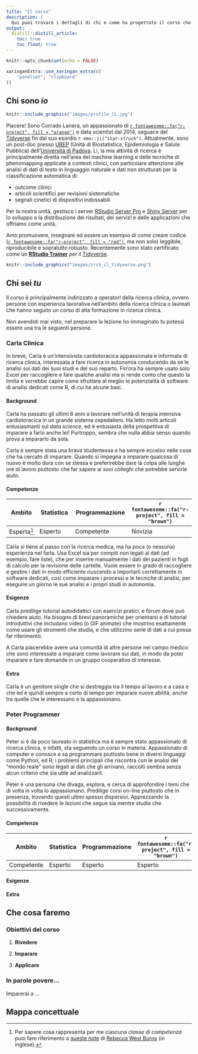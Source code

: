 ```yaml
---
title: "Il corso"
description: |
  Qui puoi trovare i dettagli di chi e come ha progettato il corso che seguirai.
output: 
  distill::distill_article:
    toc: true
    toc_float: true
---
```


```r
knitr::opts_chunk$set(echo = FALSE)
```

```r
xaringanExtra::use_xaringan_extra(c(
    "panelset", "clipboard"
))
```

## Chi sono _io_

```r
knitr::include_graphics("images/profilo_CL.jpg")
```

Piacere! Sono Corrado Lanera, un appassionato di [`r fontawesome::fa("r-project", fill = "orange")`](https://www.r-project.org) e data scientist dal 2014, seguace del [Tidyverse](https://www.tidyverse.org/) fin dal suo esordio  `r emo::ji("star-struck")`. Attualmente, sono un post-doc presso [UBEP](http://www.unipd-ubep.it) (Unità di Biostatistica, Epidemiologia e Salute Pubblica) dell'[Università di Padova](https://www.unipd.it/). Lì, la mia attività di ricerca è principalmente diretta nell'area del machine learning e delle tecniche di phenomapping applicate a contesti clinici, con particolare attenzione alle analisi di dati di testo in linguaggio naturale e dati non strutturati per la classificazione automatica di:

- outcome clinici
- articoli scientifici per revisioni sistematiche
- segnali cinetici di dispositivi indossabili


Per la nostra unità, gestisco i server [RStudio Server Pro](https://www.rstudio.com/products/rstudio/#rstudio-server) e [Shiny Server](https://www.rstudio.com/products/shiny/shiny-server/) per lo sviluppo e la distribuzione dei risultati, dei servizi e delle applicazioni che offriamo come unità.

Amo promuovere, insegnare ed essere un esempio di come creare codice ([`r fontawesome::fa("r-project", fill = "red")`](https://www.r-project.org), ma non solo) leggibile, riproducibile e sopratutto robusto. Recentemente sono stato certificato come un [__RStudio Trainer__](https://education.rstudio.com/trainers/people/lanera+corrado/) per il [Tidyverse](https://www.tidyverse.org/).

<aside>
```r
knitr::include_graphics("images/crst_cl_tidyverse.png")
```
</aside>


## Chi sei _tu_

Il corso è principalmente indirizzato a operatori della ricerca clinica, ovvero persone con esperienza lavorativa nell'ambito della ricerca clinica o laureati che hanno seguito un corso di alta formazione in ricerca clinica.


Non avendoti mai visto, nel preparare la lezione ho immaginato tu potessi essere una tra le seguenti persone.


### Carla Clinica

In breve, Carla è un'intensivista cardiotoracica appassionata e informata di ricerca clinica, interessata a fare ricerca in autonomia conducendo da sé le analisi sui dati dei suoi studi e del suo reparto. Fin'ora ha sempre usato solo Excel per raccogliere e fare qualche analisi ma si rende conto che questo la limita e vorrebbe capire come sfruttare al meglio le potenzialità di software di analisi dedicati come R, di cui ha alcune basi.


::::: {.panelset}

::: {.panel}

#### Background {.panel-name}

Carla ha passato gli ultimi 6 anni a lavorare nell'unità di terapia intensiva cardiotoracica in un grande sistema ospedaliero. Ha letto molti articoli entusiasmanti sul _data science_, ed è entusiasta della prospettiva di imparare a farlo anche lei! Purtroppo, sembra che nulla abbia senso quando prova a impararlo da sola.

Carla è sempre stata una brava studentessa e ha sempre eccelso nelle cose che ha cercato di imparare. Quando si impegna a imparare qualcosa di nuovo è molto dura con se stessa e preferirebbe dare la colpa alle lunghe ore di lavoro piuttosto che far sapere ai suoi colleghi che potrebbe servirle aiuto.

:::

::: {.panel}

#### Competenze {.panel-name}

Ambito | Statistica | Programmazione | `r fontawesome::fa("r-project", fill = "brown")`
-------|------------|----------------|------------
Esperta^[Per sapere cosa rappresenta per me ciascuna _classe di competenza_ puoi fare riferimento a [queste note](https://www.rebeccawestburns.com/my-blog-3/notes/five-stages-of-acquiring-expertise-novice-to-expert) di [Rebecca West Burns](https://www.rebeccawestburns.com) (in inglese).] | Esperto     | Competente         | Novizia


Carla si tiene al passo con la ricerca medica, ma ha poca (o nessuna) esperienza nel farla. Usa Excel sia per compiti non legati ai dati (ad esempio, fare liste), che per inserire manualmente i dati dei pazienti in fogli di calcolo per la revisione delle cartelle. Vuole essere in grado di raccogliere e gestire i dati in modo efficiente riuscendo a importarli correttamente in software dedicati, così come imparare i processi e le tecniche di analisi, per eseguire un giorno le sue analisi e i propri studi in autonomia.


:::

::: {.panel}

#### Esigenze {.panel-name}

Carla predilige tutorial autodidattici con esercizi pratici, e forum dove può chiedere aiuto. Ha bisogno di brevi panoramiche per orientarsi e di tutorial introduttivi che includano video (o GIF animate) che mostrino esattamente come usare gli strumenti che studia, e che utilizzino serie di dati a cui possa far riferimento. 

A Carla piacerebbe avere una comunità di altre persone nel campo medico che sono interessate a imparare come lavorare sui dati, in modo da poter imparare e fare domande in un gruppo cooperativo di interesse.

:::

::: {.panel}

#### Extra {.panel-name}

Carla è un genitore single che si destreggia tra il tempo al lavoro e a casa e che ed è quindi sempre a corto di tempo per imparare nuove abilità, anche tra quelle che le interessano e la appassionano.

:::


:::::







### Peter Programmer




::::: {.panelset}

::: {.panel}

#### Background {.panel-name}

Peter si è da poco laureato in statistica ma è sempre stato appassionato di ricerca clinica, e infatti, sta seguendo un corso in materia. Appassionato di computer e conosce e sa programmare piuttosto bene in diversi linguaggi come Python, ed R; i problemi principali che riscontra con le analisi del "mondo reale" sono legati ai dati che gli arrivano, raccolti sembra senza alcun criterio che sia utile ad analizzarli. 

Peter è una persona che divaga, esplora, e cerca di approfondire i temi che di volta in volta lo appassionano. Predilige corsi on-line piuttosto che in presenza, trovando questi ultimi spesso dispersivi. Apprezzando la possibilità di rivedere le lezioni che segue sia mentre studia che successivamente.


:::

::: {.panel}

#### Competenze {.panel-name}

Ambito     | Statistica | Programmazione | `r fontawesome::fa("r-project", fill = "brown")`
-----------|------------|----------------|------------
Competente | Esperto    | Esperto        | Esperto




<!-- Carla si tiene al passo con la ricerca medica, ma ha poca (o nessuna) esperienza nel farla. Usa Excel sia per compiti non legati ai dati (ad esempio, fare liste), che per inserire manualmente i dati dei pazienti in fogli di calcolo per la revisione delle cartelle. Vuole essere in grado di raccogliere e gestire i dati in modo efficiente riuscendo a importarli correttamente in software dedicati, così come imparare i processi e le tecniche di analisi, per eseguire un giorno le sue analisi e i propri studi in autonomia. -->


:::

::: {.panel}

#### Esigenze {.panel-name}

<!-- Carla predilige tutorial autodidattici con esercizi pratici, e forum dove può chiedere aiuto. Ha bisogno di brevi panoramiche per orientarsi e di tutorial introduttivi che includano video (o GIF animate) che mostrino esattamente come usare gli strumenti che studia, e che utilizzino serie di dati a cui possa far riferimento.  -->

<!-- A Carla piacerebbe avere una comunità di altre persone nel campo medico che sono interessate a imparare come lavorare sui dati, in modo da poter imparare e fare domande in un gruppo cooperativo di interesse. -->

:::

::: {.panel}

#### Extra {.panel-name}

<!-- Carla è un genitore single che si destreggia tra il tempo al lavoro e a casa e che ed è quindi sempre a corto di tempo per imparare nuove abilità, anche tra quelle che le interessano e la appassionano. -->

:::


:::::





















## Che cosa faremo


### Obiettivi del corso

1. **Rivedere** 

2. **Imparare** 

3. **Applicare** 


### In parole povere...

Imparerai a ...


## Mappa concettuale
